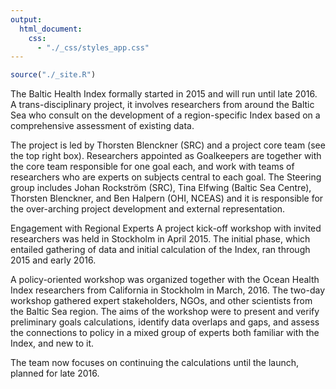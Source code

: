 ```yaml
---
output:
  html_document:
    css:
      - "./_css/styles_app.css"
---
```


```r
source("./_site.R")
```

The Baltic Health Index formally started in 2015 and will run until late 2016. A trans-disciplinary project, it involves researchers from around the Baltic Sea who consult on the  development of a region-specific Index based on a comprehensive assessment of existing data.

The project is led by Thorsten Blenckner (SRC) and a project core team (see the top right box). Researchers appointed as Goalkeepers are together with the core team responsible for one goal each, and work with teams of researchers who are experts on subjects central to each goal. The Steering group includes Johan Rockström (SRC), Tina Elfwing (Baltic Sea Centre), Thorsten Blenckner, and Ben Halpern (OHI, NCEAS) and it is responsible for the over-arching project development and external representation.

Engagement with Regional Experts
A project kick-off workshop with invited researchers was held in Stockholm in April 2015. The initial phase, which entailed gathering of data and initial calculation of the Index, ran through 2015 and early 2016.

A policy-oriented workshop was organized together with the Ocean Health Index researchers from California in Stockholm in March, 2016. The two-day workshop gathered expert stakeholders, NGOs, and other scientists from the Baltic Sea region. The aims of the workshop were to present and verify preliminary goals calculations, identify data overlaps and gaps, and assess the connections to policy in a mixed group of experts both familiar with the Index, and new to it.

The team now focuses on continuing the calculations until the launch, planned for late 2016.
